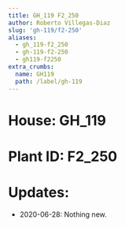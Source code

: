 ```yaml
---
title: GH_119 F2_250
author: Roberto Villegas-Diaz
slug: 'gh-119/f2-250'
aliases:
  - gh_119-f2_250
  - gh-119-f2-250
  - gh119-f2250
extra_crumbs:
  name: GH119
  path: /label/gh-119
---
```


# **House**: GH_119
# **Plant ID**: F2_250
# **Updates**: 
 - 2020-06-28: Nothing new.
